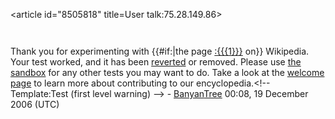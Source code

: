 <article id="8505818" title=User talk:75.28.149.86>
	<talkpage id="8505818" title="User talk:75.28.149.86">
Thank you for experimenting with {{#if:{{{1|}}}|the page [[:{{{1}}}]] on}} Wikipedia. Your test worked, and it has been [[Help:Reverting|reverted]] or removed. Please use [[Wikipedia:Sandbox|the sandbox]] for any other tests you may want to do. Take a look at the [[Wikipedia:Introduction|welcome page]] to learn more about contributing to our encyclopedia.&lt;!-- Template:Test (first level warning) --&gt; - [[User:BanyanTree|Banyan]][[User talk:BanyanTree|Tree]] 00:08, 19 December 2006 (UTC)
	</talkpage>
</article>